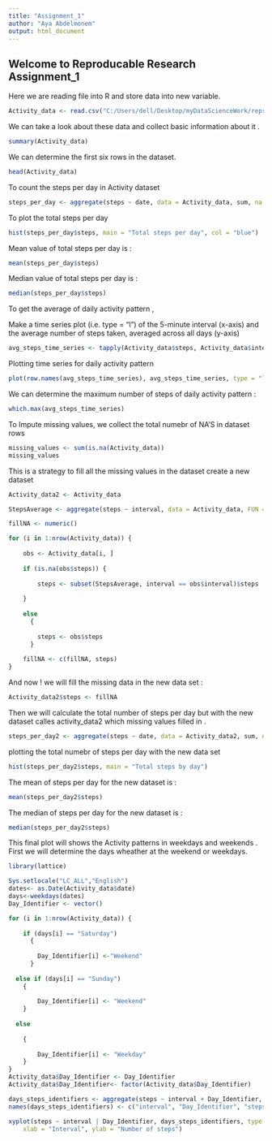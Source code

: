 ```yaml
---
title: "Assignment_1"
author: "Aya Abdelmonem"
output: html_document
---
```



## Welcome to Reproducable Research Assignment_1

Here we are reading file into R  and store data into new variable.

```R

Activity_data <- read.csv("C:/Users/dell/Desktop/myDataScienceWork/reproducable research/Reproducable_research_assignment_1/RepData_PeerAssessment1/activity/activity.csv")

```

We can take a look about these data and collect basic information about it .
```R
summary(Activity_data)
```

We can determine  the first six rows in the dataset.
```R
head(Activity_data)
```




To count the steps per day in Activity dataset

```R
steps_per_day <- aggregate(steps ~ date, data = Activity_data, sum, na.rm = TRUE)
```

To plot the  total steps per day

```R
hist(steps_per_day$steps, main = "Total steps per day", col = "blue")
```

Mean value of total steps per day is :

```R
mean(steps_per_day$steps)
```

Median value of total steps per day is :

```R
median(steps_per_day$steps)
```

To get the average of daily activity pattern ,

Make a time series plot (i.e. type = "l") of the 5-minute interval (x-axis) and the average number of steps taken, averaged across all days (y-axis)

```R
avg_steps_time_series <- tapply(Activity_data$steps, Activity_data$interval, mean, na.rm = TRUE)
```

Plotting time series for daily activity pattern
```R
plot(row.names(avg_steps_time_series), avg_steps_time_series, type = "l", main = "Average number of steps taken across all days")
```

We can determine the maximum number of steps of daily activity pattern :

```R
which.max(avg_steps_time_series)
```


To Impute missing values, we collect the total numebr of NA'S in dataset rows

```R

missing_values <- sum(is.na(Activity_data))
missing_values
```


This is a strategy to fill all the missing values in the dataset
create a new dataset 
```R
Activity_data2 <- Activity_data
```

```R

StepsAverage <- aggregate(steps ~ interval, data = Activity_data, FUN = mean)

fillNA <- numeric()

for (i in 1:nrow(Activity_data)) {
  
    obs <- Activity_data[i, ]
    
    if (is.na(obs$steps)) {
      
        steps <- subset(StepsAverage, interval == obs$interval)$steps
        
    }
    
    else 
      {
    
        steps <- obs$steps
      }
    
    fillNA <- c(fillNA, steps)
}


```

And now ! we will fill the missing data in the new data set :

```R
Activity_data2$steps <- fillNA
```

Then we will calculate the total number of steps per day but with the new dataset calles activity_data2 which missing values filled in .

```R
steps_per_day2 <- aggregate(steps ~ date, data = Activity_data2, sum, na.rm = TRUE)

```

plotting the total numebr of steps per day with the new data set 

```R

hist(steps_per_day2$steps, main = "Total steps by day")

```

The mean of steps per day for the new dataset is :

```R

mean(steps_per_day2$steps)

```

The median of steps per day for the new dataset is :

```R
median(steps_per_day2$steps)

```

This final plot will shows the Activity patterns in weekdays and weekends .
First we will determine the days wheather at the weekend or weekdays.

```R


library(lattice)

Sys.setlocale("LC_ALL","English")
dates<- as.Date(Activity_data$date)
days<-weekdays(dates)
Day_Identifier <- vector()

for (i in 1:nrow(Activity_data)) {
  
    if (days[i] == "Saturday")
      {
      
        Day_Identifier[i] <-"Weekend"
      }
  
  else if (days[i] == "Sunday")
    {
    
        Day_Identifier[i] <- "Weekend"
    }
  
  else
    
    {
    
        Day_Identifier[i] <- "Weekday"
    }
}
Activity_data$Day_Identifier <- Day_Identifier
Activity_data$Day_Identifier<- factor(Activity_data$Day_Identifier)

days_steps_identifiers <- aggregate(steps ~ interval + Day_Identifier, data = Activity_data, mean)
names(days_steps_identifiers) <- c("interval", "Day_Identifier", "steps")

xyplot(steps ~ interval | Day_Identifier, days_steps_identifiers, type = "l", layout = c(1, 2), 
    xlab = "Interval", ylab = "Number of steps")

```

